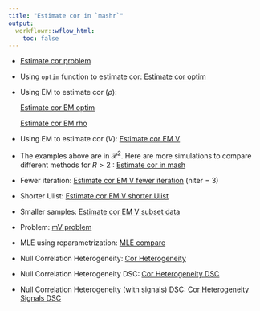 ```yaml
---
title: "Estimate cor in `mashr`"
output:
  workflowr::wflow_html:
    toc: false
---
```


* [Estimate cor problem](EstimateCor.html)
    
* Using `optim` function to estimate cor: [Estimate cor optim](EstimateCorOptim.html)

* Using EM to estimate cor ($\rho$): 

    [Estimate cor EM optim](EstimateCorEM.html)
    
    [Estimate cor EM rho](EstimateCorEM2.html)

* Using EM to estimate cor ($V$): [Estimate cor EM V](EstimateCorMaxMV.html)

* The examples above are in $\mathcal{R}^{2}$. Here are more simulations to compare different methods for $R > 2$ : [Estimate cor in mash](EstimateCorMaxMash.html)

* Fewer iteration: [Estimate cor EM V fewer iteration](EstimateCorMaxMVIter.html) (niter = 3)

* Shorter Ulist: [Estimate cor EM V shorter Ulist](EstimateCorMaxMVUlist.html)

* Smaller samples: [Estimate cor EM V subset data](EstimateCorMaxMVSample.html)

* Problem: [mV problem](EstimateCorMaxMVProblem.html)

* MLE using reparametrization: [MLE compare](EstimateCorMLECompareDSC.html)

* Null Correlation Heterogeneity: [Cor Heterogeneity](EstimateCorHeter.html)

* Null Correlation Heterogeneity DSC: [Cor Heterogeneity DSC](DiffCorCompareDSC.html)

* Null Correlation Heterogeneity (with signals) DSC: [Cor Heterogeneity Signals DSC](DiffCorSignalCompareDSC.html)

